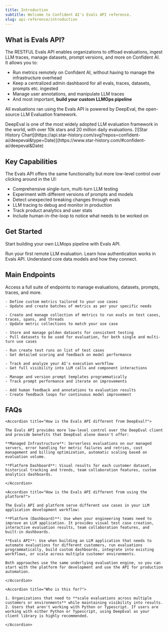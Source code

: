 ```yaml
---
title: Introduction
subtitle: Welcome to Confident AI's Evals API reference.
slug: api-reference/introduction
---
```


## What is Evals API?

The RESTFUL Evals API enables organizations to offload evaluations, ingest LLM traces, manage datasets, prompt versions, and more on Confident AI. It allows you to:

- Run metrics remotely on Confident AI, without having to manage the infrastructure overhead
- Keep a centralized admin dashbaord for all evals, traces, datasets, prompts etc. ingested
- Manage user annotations, and manipulate LLM traces
- And most important, **build your custom LLMOps pipeline**

All evaluations ran using the Evals API is powered by DeepEval, the open-source LLM Evaluation framework.

<Tip title="Evaluation metrics via the Evals API are 100% powered by ⭐ DeepEval 💯">
  DeepEval is one of the most widely adopted LLM evaluation framework in the
  world, with over 10k stars and 20 million daily evaluations.

<Frame background="subtle" caption="⭐ DeepEval Star Growth ⭐">
  [![Star History
  Chart](https://api.star-history.com/svg?repos=confident-ai/deepeval&type=Date)](https://www.star-history.com/#confident-ai/deepeval&Date)
</Frame>

</Tip>

## Key Capabilities

The Evals API offers the same functionality but more low-level control over clicking around in the UI:

- Comprehensive single-turn, multi-turn LLM testing
- Experiment with different versions of prompts and models
- Detect unexpected breaking changes through evals
- LLM tracing to debug and monitor in production
- Track product analytics and user stats
- Include human-in-the-loop to notice what needs to be worked on

## Get Started

Start building your own LLMops pipeline with Evals API.

<CardGroup cols={3}>
  <Card
    title="5 Min Quickstart"
    icon="fa-light stopwatch"
    href="/docs/api-reference/quickstart"
  >
    Run your first remote LLM evaluation.
  </Card>
  <Card
    title="Authentication"
    icon="fa-light lock-keyhole"
    href="/docs/api-reference/authentication"
  >
    Learn how authentication works in Evals API.
  </Card>
  <Card
    title="Data Models"
    icon="fa-light table-cells"
    href="/docs/api-reference/data-models"
  >
    Understand core data models and how they connect.
  </Card>
</CardGroup>

## Main Endpoints

Access a full suite of endpoints to manage evaluations, datasets, prompts, traces, and more.

<CardGroup cols={2}>
  <Card
    title="Metrics"
    icon="chart-line"
    iconType="solid"
    href="/docs/api-reference/metrics/get-custom-metric"
  >
    <div className='absolute top-4 right-4'>
      <Icon icon="arrow-up-right-from-square" />
    </div>

    - Define custom metrics tailored to your use cases
    - Update and create batches of metrics as per your specific needs

  </Card>
  <Card
    title="Metric Collection"
    icon="layer-group"
    iconType="solid"
    href="/docs/api-reference/metric-collections/list-metric-collections"
  >
    <div className='absolute top-4 right-4'>
      <Icon icon="arrow-up-right-from-square" />
    </div>

    - Create and manage collection of metrics to run evals on test cases, traces, spans, and threads
    - Update metric collections to match your use case

  </Card>
  <Card
    title="Datasets"
    icon="table"
    iconType="solid"
    href="/docs/api-reference/datasets/pull-dataset"
  >
    <div className='absolute top-4 right-4'>
      <Icon icon="arrow-up-right-from-square" />
    </div>

    - Store and manage golden datasets for consistent testing
    - Pull datasets to be used for evaluation, for both single and multi-turn use cases

  </Card>
  <Card
    title="Evaluation"
    icon="flask"
    iconType="solid"
    href="/docs/api-reference/evaluation/evaluate-llm"
  >
    <div className='absolute top-4 right-4'>
      <Icon icon="arrow-up-right-from-square" />
    </div>

    - Run create test runs on list of test cases
    - Get detailed scoring and feedback on model performance

  </Card>
  <Card
    title="Tracing"
    icon="route"
    iconType="solid"
    href="/docs/api-reference/tracing/get-trace"
  >
    <div className='absolute top-4 right-4'>
      <Icon icon="arrow-up-right-from-square" />
    </div>

    - Track and analyze your AI's execution workflow
    - Get full visibility into LLM calls and component interactions

  </Card>
  <Card
    title="Prompt"
    icon="pen-to-square"
    iconType="solid"
    href="/docs/api-reference/prompt/get-prompt"
  >
    <div className='absolute top-4 right-4'>
      <Icon icon="arrow-up-right-from-square" />
    </div>

    - Manage and version prompt templates programmatically
    - Track prompt performance and iterate on improvements

  </Card>
  <Card
    title="Annotations"
    icon="thumbs-up"
    iconType="solid"
    href="/docs/api-reference/annotations/create-annotation"
  >
    <div className='absolute top-4 right-4'>
      <Icon icon="arrow-up-right-from-square" />
    </div>

    - Add human feedback and annotations to evaluation results
    - Create feedback loops for continuous model improvement

  </Card>
</CardGroup>

## FAQs

<AccordionGroup>

    <Accordion title="How is the Evals API different from DeepEval?">

    The Evals API provides more low-level control over the DeepEval client and provide benefits that DeepEval alone doesn't offer:

    **Managed Infrastructure**: Serverless evaluations on our managed servers, error handling for metric failures and retries, cost management and billing optimization, automatic scaling based on evaluation volume.

    **Platform Dashboard**: Visual results for each customer dataset, historical tracking and trends, team collaboration features, custom analytics dashboards.

    </Accordion>

    <Accordion title="How is the Evals API different from using the platform?">

    The Evals API and platform serve different use cases in your LLM application development workflow:

    **Platform (Dashboard)**: Use when your engineering teams need to improve an LLM application. It provides visual test case creation, interactive evaluation results, team collaboration features, and built-in dashboards.

    **Evals API**: Use when building an LLM application that needs to automate evaluations for different customers, run evaluations programmatically, build custom dashboards, integrate into existing workflows, or scale across multiple customer environments.

    Both approaches use the same underlying evaluation engine, so you can start with the platform for development and use the API for production automation.

    </Accordion>

    <Accordion title="Who is this for?">

    1. Organizations that need to **scale evaluations across multiple customers or environments** while maintaining visibility into results.
    2. Users that aren't working with Python or Typescript. If users are working with either Python or Typescript, using DeepEval as your client library is highly recommended.

    </Accordion>

</AccordionGroup>
